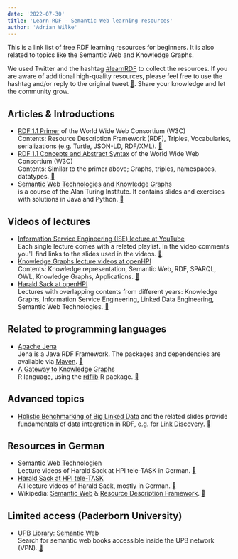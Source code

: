 ```yaml
---
date: '2022-07-30'
title: 'Learn RDF - Semantic Web learning resources'
author: 'Adrian Wilke'
---
```


This is a link list of free RDF learning resources for beginners.
It is also related to topics like the Semantic Web and Knowledge Graphs.

We used Twitter and the hashtag [#learnRDF](https://twitter.com/search?q=%23learnRDF&src=typed_query) to collect the resources.
If you are aware of additional high-quality resources, please feel free to use the hashtag and/or reply to the original tweet [🐣](https://twitter.com/DiceResearch/status/1473292972334755840). Share your knowledge and let the community grow.


## Articles & Introductions

- [RDF 1.1 Primer](https://w3.org/TR/rdf11-primer/) of the World Wide Web Consortium (W3C)  
  Contents: Resource Description Framework (RDF), Triples, Vocabularies, serializations (e.g. Turtle, JSON-LD, RDF/XML).
  [🐣](https://twitter.com/DiceResearch/status/1473293240149368835)
- [RDF 1.1 Concepts and Abstract Syntax](https://w3.org/TR/rdf11-concepts/) of the World Wide Web Consortium (W3C)  
  Contents: Similar to the primer above; Graphs, triples, namespaces, datatypes.
  [🐣](https://twitter.com/DiceResearch/status/1473293240149368835)
- [Semantic Web Technologies and Knowledge Graphs](https://github.com/turing-knowledge-graphs/teaching/tree/main/city)  
  is a course of the Alan Turing Institute. It contains slides and exercises with solutions in Java and Python.
  [🐣](https://twitter.com/ejimenez_ruiz/status/1473963637895319556)


## Videos of lectures

- [Information Service Engineering (ISE) lecture at YouTube](https://www.youtube.com/c/ISEFIZKarlsruhe/playlists?view=50&sort=dd&shelf_id=2)  
  Each single lecture comes with a related playlist. In the video comments you'll find links to the slides used in the videos.
  [🐣](https://twitter.com/adrianwilke/status/1473294143216623617)
- [Knowledge Graphs lecture videos at openHPI](https://open.hpi.de/courses/knowledgegraphs2020)  
  Contents: Knowledge representation, Semantic Web, RDF, SPARQL, OWL, Knowledge Graphs, Applications.
  [🐣](https://twitter.com/adrianwilke/status/1473294143216623617)
- [Harald Sack at openHPI](https://open.hpi.de/courses?q=Harald%20Sack)  
  Lectures with overlapping contents from different years: Knowledge Graphs, Information Service Engineering, Linked Data Engineering, Semantic Web Technologies.
  [🐣](https://twitter.com/adrianwilke/status/1473294143216623617)


## Related to programming languages

- [Apache Jena](https://jena.apache.org/tutorials/rdf_api.html)  
  Jena is a Java RDF Framework. The packages and dependencies are available via [Maven](https://mvnrepository.com/artifact/org.apache.jena).
  [🐣](https://twitter.com/UQudus/status/1481582218082459650)
- [A Gateway to Knowledge Graphs](https://ldtim-kgwithr.netlify.app/)  
  R language, using the [rdflib](https://cran.r-project.org/web/packages/rdflib/) R package.
  [🐣](https://twitter.com/NovasTaylor/status/1478489804220383240)


## Advanced topics

- [Holistic Benchmarking of Big Linked Data](https://www.slideshare.net/hobbit_project/presentations) and the related slides provide fundamentals of data integration in RDF, e.g. for [Link Discovery](https://www.slideshare.net/hobbit_project/link-discovery-tutorial-introduction).
  [🐣](https://twitter.com/NgongaAxel/status/1552599723483320326)

## Resources in German

- [Semantic Web Technologien](https://tele-task.de/series/971/)  
  Lecture videos of Harald Sack at HPI tele-TASK in German.
  [🐣](https://twitter.com/adrianwilke/status/1479145128170242052)
- [Harald Sack at HPI tele-TASK](https://tele-task.de/lecturer/15/)  
  All lecture videos of Harald Sack, mostly in German.
  [🐣](https://twitter.com/adrianwilke/status/1479145128170242052)
- Wikipedia: [Semantic Web](https://de.wikipedia.org/wiki/Semantic_Web)
  & [Resource Description Framework](https://de.wikipedia.org/wiki/Resource_Description_Framework).
  [🐣](https://twitter.com/adrianwilke/status/1479145324748935172)


## Limited access (Paderborn University)

- [UPB Library: Semantic Web](https://kurzelinks.de/upbrdf)  
  Search for semantic web books accessible inside the UPB network (VPN).
  [🐣](https://twitter.com/MAhmedSherif/status/1473593832969318408)
